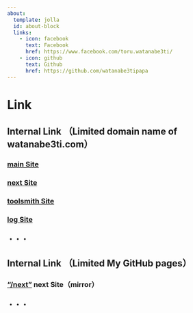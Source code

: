 ```yaml
---
about:
  template: jolla
  id: about-block
  links:
    - icon: facebook
      text: Facebook
      href: https://www.facebook.com/toru.watanabe3ti/ 
    - icon: github
      text: Github
      href: https://github.com/watanabe3tipapa
---
```


# Link

::: {.callout-important appearance="simple"}
## Internal Link （Limited domain name of watanabe3ti.com）
:::

### [main Site](https://watanabe3ti.com)

### [next Site](https://next.watanabe3ti.com)

### [toolsmith Site](https://toolsmith.watanabe3ti.com)

### [log Site](https://log.watanabe3ti.com)

### ・・・

::: {.callout-important appearance="simple"}
## Internal Link （Limited My GitHub pages）
:::

### ["/next"](https://watanabe3tipapa.github.io/next/) next Site（mirror）

### ・・・